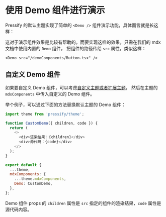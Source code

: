 # 使用 Demo 组件进行演示

Pressify 的默认主题实现了简单的 `<Demo />` 组件演示功能，具体而言就是长这样：

<Demo src="/src/en/one-piece/demo/Button.tsx" />

这对于演示组件效果是比较有帮助的。而要实现这样的效果，只需在我们的 mdx 文档中使用内置的 `Demo` 组件，
把组件的路径传给 `src` 属性，类似这样：

```mdx title="my-demo.mdx"
<Demo src="/demoComponents/Button.tsx" />
```

## 自定义 Demo 组件

如果要自定义 Demo 组件，可以考虑[自定义主题或者扩展主题](/zh/guide/custom-theme)，
然后在主题的 `mdxComponents` 中传入自定义的 Demo 组件。

举个例子，可以通过下面的方法替换默认主题的 Demo 组件：

```js hl="16"
import theme from 'pressify/theme';

function CustomDemo({ children, code }) {
  return (
    <>
      <div>渲染结果：{children}</div>
      <div>源代码：{code}</div>
    </>
  );
}

export default {
  ...theme,
  mdxComponents: {
    ...theme.mdxComponents,
    Demo: CustomDemo,
  },
};
```

Demo 组件 props 的 `children` 属性是 `src` 指定的组件的渲染结果，`code` 属性是源代码内容。
